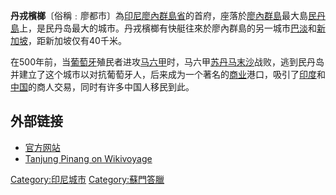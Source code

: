 {{Infobox City
|chinese_name = 丹戎檳榔
|official_name = {{Lang|id|Kota Tanjung Pinang}}
|nickname = 
|motto = 
|image_skyline =  
|imagesize = 
|image_caption = 
|image_flag = 
|image_seal = Lambang Kota Tanjungpinang.png
|image_map = Location map Indonesia Bintan.png
|mapsize = 200px 
|map_caption = 於[[民丹島|民丹島]]的位置
|subdivision_type = 國家
|subdivision_name = {{IDN}}
|subdivision_type1 = 省份
|subdivision_name1 = [[廖內群島省|廖內群島省]]
|subdivision_type2 = 
|subdivision_name2 = 
|leader_title = 
|leader_name = 
|leader_title1 =
|leader_name1 = 
|found_title = 
|found_date = 
|established_title = 
|established_date = 
|established_title1 = 
|established_date1 = 
|area_magnitude = 
|area_total = 812.7
|TotalArea_sq_mi = 
|area_note =
|area_land  = 
|LandArea_sq_mi = 
|area_water = 
|WaterArea_sq_mi = 
|area_water_percent = 
|area_urban =
|UrbanArea_sq_mi =
|area_metro  =
|MetroArea_sq_mi =
|population_as_of  = 
|population_note = 
|population_total = 225,086
|population_urban = 
|population_metro  = 
|population_density = 7,681
|population_density_mi2 = 
|timezone = 
|utc_offset = 
|timezone_DST = 
|utc_offset_DST = 
|latd= |latm= |lats= |latNS= 
|longd= |longm= |longs= |longEW= 
|elevation = 
|elevation_ft = 
|website = [http://www.tanjungpinangkota.go.id]
|footnotes = 
}}

'''丹戎檳榔'''〔俗稱﹕廖都市〕為[[印尼|印尼]][[廖內群島省|廖內群島省]]的首府，座落於[[廖內群島|廖內群島]]最大島[[民丹島|民丹島]]上，是民丹岛最大的城市。丹戎檳榔有快艇往來於廖內群島的另一城市[[巴淡|巴淡]]和[[新加坡|新加坡]]，距新加坡仅有40千米。

在500年前，当[[葡萄牙|葡萄牙]]殖民者进攻[[马六甲王朝|马六甲]]时，马六甲[[苏丹_(称谓)|苏丹]][[苏丹马末沙|马末沙]]战败，逃到民丹岛并建立了这个城市以对抗葡萄牙人，后来成为一个著名的[[商业|商业]]港口，吸引了[[印度|印度]]和[[中国|中国]]的商人交易，同时有许多中国人移民到此。

== 外部链接 ==
* [https://web.archive.org/web/20151030203213/http://www.tanjungpinangkota.go.id/ 官方网站]
* [[:voy:en:Tanjung_Pinang|Tanjung Pinang on Wikivoyage]]

{{Indonesia-geo-stub}}
[[Category:印尼城市|Category:印尼城市]]
[[Category:蘇門答臘|Category:蘇門答臘]]